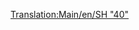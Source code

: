 [[Translation:Main/en/SH "40"]]{{en/-}}{{Template:Trains
|Image=[[File:en/Sh40.png]]
|Cost=£35,156 ($70.312)
|Speed=177 km/h (110 mph)
|Weight=82 t
|Power=5,000 hp (3.728 kW)
|Annual=£2,882 ($5.764)
|Designed=1973
|Lifespan=23
|Capacity=N/A
|Description=
|Real-life=[http://www.wikipedia.org/wiki/British Rail Class 87 British Rail Class 87]
}}